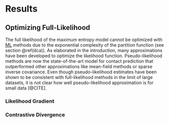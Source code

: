 # Results

## Optimizing Full-Likelihood 

The full likelihood of the maximum entropy model cannot be optimized with [ML](#abbrev) methods due to the exponential complexity of the partition function (see section \@ref(dca)).
As elaborated in the introduction, many approximations have been developed to optimize the likelihood function. 
Pseudo-likelihood methods are now the state-of-the-art model for contact prediction that outperformed other approximations like mean-field methods or sparse inverse covariance. 
Even though pseudo-likelihood estimates have been shown to be consistent with full-likelihood methods in the limit of large datasets, it is not clear how well pseudo-likelihood approximation is for small data [@CITE].



### Likelihood Gradient

### Contrastive Divergence

